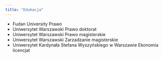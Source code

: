 ```yaml
---
title: "Edukacja"
---
```


- Fudan University Prawo
- Uniwersytet Warszawski Prawo doktorat
- Uniwersytet Warszawski Prawo magisterskie
- Uniwersytet Warszawski Zarzadzanie magisterskie
- Uniwersytet Kardynała Stefana Wyszyńskiego w Warszawie Ekonomia licencjat